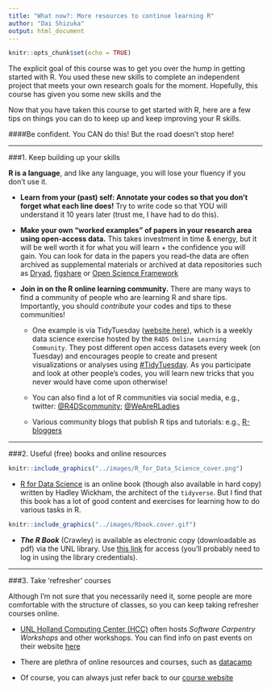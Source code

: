 ```yaml
---
title: "What now?: More resources to continue learning R"
author: "Dai Shizuka"
output: html_document
---
```


```r
knitr::opts_chunk$set(echo = TRUE)
```

The explicit goal of this course was to get you over the hump in getting started with R. You used these new skills to complete an independent project that meets your own research goals for the moment. Hopefully, this course has given you some new skills and the 
  
Now that you have taken this course to get started with R, here are a few tips on things you can do to keep up and keep improving your R skills. 

####Be confident. You CAN do this! But the road doesn't stop here!

*** 

###1. Keep building up your skills

**R is a language**, and like any language, you will lose your fluency if you don't use it. 

* **Learn from your (past) self: Annotate your codes so that you don't forget what each line does!** Try to write code so that YOU will understand it 10 years later (trust me, I have had to do this).

* **Make your own "worked examples" of papers in your research area using open-access data.** This takes investment in time & energy, but it will be well worth it for what you will learn + the confidence you will gain. You can look for data in the papers you read--the data are often archived as supplemental materials or archived at data repositories such as [Dryad](https://datadryad.org), [figshare](https://figshare.com/) or [Open Science Framework](https://osf.io/)

* **Join in on the R online learning community.** There are many ways to find a community of people who are learning R and share tips. Importantly, you should *contribute* your codes and tips to these communities!

    + One example is via TidyTuesday ([website here](https://github.com/rfordatascience/tidytuesday)), which is a weekly data science exercise hosted by the `R4DS Online Learning Community`. They post different open access datasets every week (on Tuesday) and encourages people to create and present visualizations or analyses using [#TidyTuesday](https://twitter.com/hashtag/tidytuesday?lang=en). As you participate and look at other people's codes, you will learn new tricks that you never would have come upon otherwise!

    + You can also find a lot of R communities via social media, e.g., twitter: [@R4DScommunity](https://twitter.com/R4DScommunity); [@WeAreRLadies](https://twitter.com/WeAreRLadies)
    
    + Various community blogs that publish R tips and tutorials: e.g., [R-bloggers](https://www.r-bloggers.com/)

***


###2. Useful (free) books and online resources

```r
knitr::include_graphics("../images/R_for_Data_Science_cover.png")
```

* [R for Data Science](https://r4ds.had.co.nz/index.html) is an online book (though also available in hard copy) written by Hadley Wickham, the architect of the `tidyverse`. But I find that this book has a lot of good content and exercises for learning how to do various tasks in R. 


```r
knitr::include_graphics("../images/Rbook.cover.gif")
```

* ***The R Book*** (Crawley) is available as electronic copy (downloadable as pdf) via the UNL library. Use [this link](https://onlinelibrary-wiley-com.libproxy.unl.edu/doi/book/10.1002/9780470515075) for access (you'll probably need to log in using the library credentials).

***

###3. Take 'refresher' courses

Although I'm not sure that you necessarily need it, some people are more comfortable with the structure of classes, so you can keep taking refresher courses online. 

* [UNL Holland Computing Center (HCC)](https://hcc.unl.edu/) often hosts *Software Carpentry Workshops* and other workshops. You can find info on past events on their website [here](https://hcc.unl.edu/past-events)

* There are plethra of online resources and courses, such as [datacamp](https://www.datacamp.com/)

* Of course, you can always just refer back to our [course website](https://dshizuka.github.io/RCourse/)
